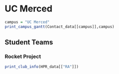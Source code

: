 # UC Merced

```r
campus = "UC Merced"
print_campus_gantt(Contact_data[[campus]],campus)

```

## Student Teams

### Rocket Project

```r

print_club_info(HPR_data[["RA"]])


```


